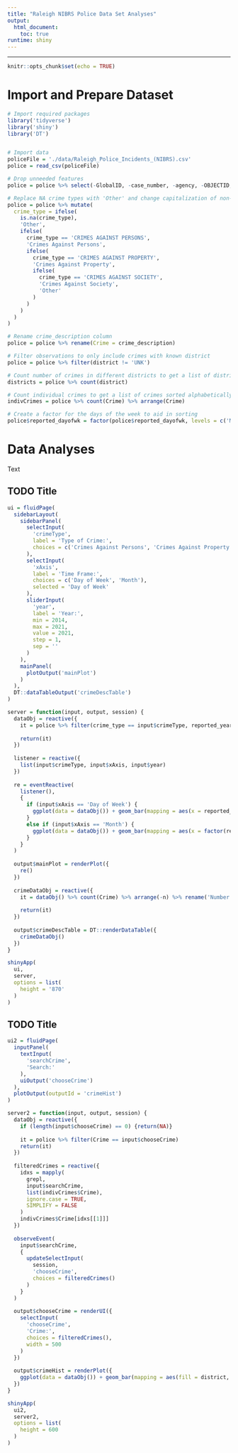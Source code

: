 ```yaml
---
title: "Raleigh NIBRS Police Data Set Analyses"
output:
  html_document:
    toc: true
runtime: shiny
---
```

<style>
  .main-container {max-width: 65%;}
  .row {overflow: auto;}
  .selectize-input {width: 500px}
</style>
<hr/>
```r
knitr::opts_chunk$set(echo = TRUE)
```

# Import and Prepare Dataset
```r
# Import required packages
library('tidyverse')
library('shiny')
library('DT')


# Import data
policeFile = './data/Raleigh_Police_Incidents_(NIBRS).csv'
police = read_csv(policeFile)

# Drop unneeded features
police = police %>% select(-GlobalID, -case_number, -agency, -OBJECTID, -X, -Y, -city, -reported_block_address, -city_of_incident)

# Replace NA crime types with 'Other' and change capitalization of non-NA crime types
police = police %>% mutate(
  crime_type = ifelse(
    is.na(crime_type),
    'Other',
    ifelse(
      crime_type == 'CRIMES AGAINST PERSONS',
      'Crimes Against Persons',
      ifelse(
        crime_type == 'CRIMES AGAINST PROPERTY',
        'Crimes Against Property',
        ifelse(
          crime_type == 'CRIMES AGAINST SOCIETY',
          'Crimes Against Society',
          'Other'
        )
      )
    )
  )
)

# Rename crime_description column
police = police %>% rename(Crime = crime_description)

# Filter observations to only include crimes with known district
police = police %>% filter(district != 'UNK')

# Count number of crimes in different districts to get a list of districts
districts = police %>% count(district)

# Count individual crimes to get a list of crimes sorted alphabetically
indivCrimes = police %>% count(Crime) %>% arrange(Crime)

# Create a factor for the days of the week to aid in sorting
police$reported_dayofwk = factor(police$reported_dayofwk, levels = c('Monday', 'Tuesday', 'Wednesday', 'Thursday', 'Friday', 'Saturday', 'Sunday'))
```

# Data Analyses
Text

## TODO Title
```r
ui = fluidPage(
  sidebarLayout(
    sidebarPanel(
      selectInput(
        'crimeType',
        label = 'Type of Crime:',
        choices = c('Crimes Against Persons', 'Crimes Against Property', 'Crimes Against Society', 'Other')
      ),
      selectInput(
        'xAxis',
        label = 'Time Frame:',
        choices = c('Day of Week', 'Month'),
        selected = 'Day of Week'
      ),
      sliderInput(
        'year',
        label = 'Year:',
        min = 2014,
        max = 2021,
        value = 2021,
        step = 1,
        sep = ''
      )
    ),
    mainPanel(
      plotOutput('mainPlot')
    )
  ),
  DT::dataTableOutput('crimeDescTable')
)

server = function(input, output, session) {
  dataObj = reactive({
    it = police %>% filter(crime_type == input$crimeType, reported_year == input$year)
    
    return(it)
  })
  
  listener = reactive({
    list(input$crimeType, input$xAxis, input$year)
  })
  
  re = eventReactive(
    listener(),
    {
      if (input$xAxis == 'Day of Week') {
        ggplot(data = dataObj()) + geom_bar(mapping = aes(x = reported_dayofwk, fill = district)) + xlab('Day of Week') + ylab('Number of Crimes Reported') + scale_fill_discrete(name = 'District') + ggtitle('TODO Plot Title')
      }
      else if (input$xAxis == 'Month') {
        ggplot(data = dataObj()) + geom_bar(mapping = aes(x = factor(reported_month), fill = district)) + xlab('Month') + ylab('Number of Crimes Reported') + scale_fill_discrete(name = 'District') + ggtitle('TODO Plot Title')
      }
    }
  )
  
  output$mainPlot = renderPlot({
    re()
  })
  
  crimeDataObj = reactive({
    it = dataObj() %>% count(Crime) %>% arrange(-n) %>% rename('Number Reported' = n)
    
    return(it)
  })
  
  output$crimeDescTable = DT::renderDataTable({
    crimeDataObj()
  })
}

shinyApp(
  ui,
  server,
  options = list(
    height = '870'
  )
)
```

## TODO Title
```r
ui2 = fluidPage(
  inputPanel(
    textInput(
      'searchCrime',
      'Search:'
    ),
    uiOutput('chooseCrime')
  ),
  plotOutput(outputId = 'crimeHist')
)

server2 = function(input, output, session) {
  dataObj = reactive({
    if (length(input$chooseCrime) == 0) {return(NA)}
    
    it = police %>% filter(Crime == input$chooseCrime)
    return(it)
  })
  
  filteredCrimes = reactive({
    idxs = mapply(
      grepl,
      input$searchCrime,
      list(indivCrimes$Crime),
      ignore.case = TRUE,
      SIMPLIFY = FALSE
    )
    indivCrimes$Crime[idxs[[1]]]
  })
  
  observeEvent(
    input$searchCrime,
    {
      updateSelectInput(
        session,
        'chooseCrime',
        choices = filteredCrimes()
      )
    }
  )
  
  output$chooseCrime = renderUI({
    selectInput(
      'chooseCrime',
      'Crime:',
      choices = filteredCrimes(),
      width = 500
    )
  })
  
  output$crimeHist = renderPlot({
    ggplot(data = dataObj()) + geom_bar(mapping = aes(fill = district, x = factor(reported_year))) + xlab('Year of Report') + ylab('Number of Crimes Reported') + scale_fill_discrete(name = 'District')
  })
}

shinyApp(
  ui2,
  server2,
  options = list(
    height = 600
  )
)
```







